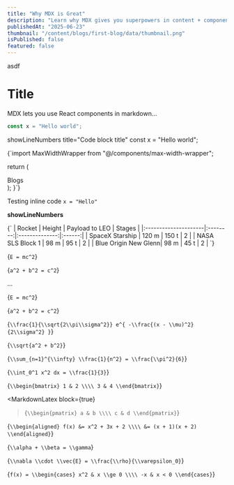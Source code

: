 ```yaml
---
title: "Why MDX is Great"
description: "Learn why MDX gives you superpowers in content + component workflows."
publishedAt: "2025-06-23"
thumbnail: "/content/blogs/first-blog/data/thumbnail.png"
isPublished: false
featured: false
---
```


asdf

# Title

MDX lets you use React components in markdown...

```js
const x = "Hello world";
```

showLineNumbers title="Code block title"
const x = "Hello world";

<CodeBlock language="tsx" title="Hello.tsx" showLineNumbers>
{`import MaxWidthWrapper from "@/components/max-width-wrapper";

  return (
      <MaxWidthWrapper className="my-8">
        <div className="flex items-center justify-between pb-4">
          <span className="font-mono text-2xl font-bold tracking-wide">
            Blogs
          </span>
        </div>
        <Separator />
        <div className="my-4">
          <BlogCard />
        </div>
      </MaxWidthWrapper>
    );
  }`}
</CodeBlock>

Testing inline code `x = "Hello"`

**showLineNumbers**

<MarkdownTable>
  {`
| Rocket               | Height   | Payload to LEO | Stages |
|:---------------------|:--------:|:--------------:|:------:|
| SpaceX Starship      | 120 m    | 150 t          | 2      |
| NASA SLS Block 1     | 98 m     | 95 t           | 2      |
| Blue Origin New Glenn| 98 m     | 45 t           | 2      |
  `}
</MarkdownTable>

<MarkdownLatex>{`E = mc^2`}</MarkdownLatex>

<MarkdownLatex block={false}>{`a^2 + b^2 = c^2`}</MarkdownLatex>

<Callout variant="danger" title="Danger">
  ...
</Callout>

<MarkdownLatex>{`E = mc^2`}</MarkdownLatex>

<MarkdownLatex block={false}>{`a^2 + b^2 = c^2`}</MarkdownLatex>

<MarkdownLatex>{`\\frac{1}{\\sqrt{2\\pi\\sigma^2}} e^{ -\\frac{(x - \\mu)^2}{2\\sigma^2} }`}</MarkdownLatex>

<MarkdownLatex>{`\\sqrt{a^2 + b^2}`}</MarkdownLatex>

<MarkdownLatex>{`\\sum_{n=1}^{\\infty} \\frac{1}{n^2} = \\frac{\\pi^2}{6}`}</MarkdownLatex>

<MarkdownLatex>{`\\int_0^1 x^2 dx = \\frac{1}{3}`}</MarkdownLatex>

<MarkdownLatex>{`\\begin{bmatrix} 1 & 2 \\\\ 3 & 4 \\end{bmatrix}`}</MarkdownLatex>

<MarkdownLatex
  block={true}
>{`\\begin{pmatrix} a & b \\\\ c & d \\end{pmatrix}`}</MarkdownLatex>

<MarkdownLatex>{`
\\begin{aligned}
  f(x) &= x^2 + 3x + 2 \\\\
       &= (x + 1)(x + 2)
\\end{aligned}
`}</MarkdownLatex>

<MarkdownLatex>{`\\alpha + \\beta = \\gamma`}</MarkdownLatex>

<MarkdownLatex>{`\\nabla \\cdot \\vec{E} = \\frac{\\rho}{\\varepsilon_0}`}</MarkdownLatex>

<MarkdownLatex>{`
f(x) = \\begin{cases}
  x^2 & x \\ge 0 \\\\
  -x & x < 0
\\end{cases}
`}</MarkdownLatex>
